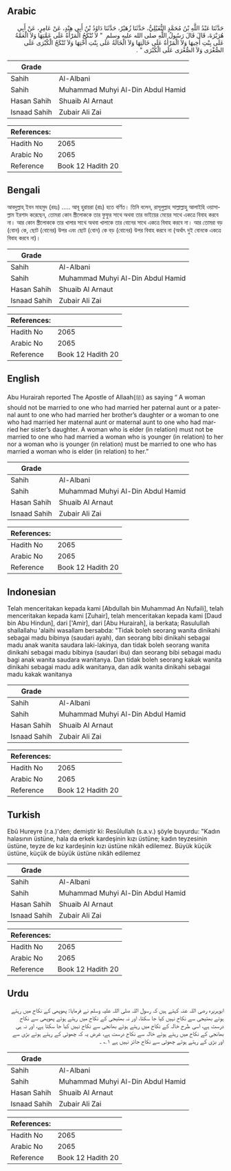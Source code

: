 ## Arabic


<div dir="rtl" lang="ar" style={{fontSize:'larger',backgroundColor:'#f8f9fa',padding:20}}>
حَدَّثَنَا عَبْدُ اللَّهِ بْنُ مُحَمَّدٍ النُّفَيْلِيُّ، حَدَّثَنَا زُهَيْرٌ، حَدَّثَنَا دَاوُدُ بْنُ أَبِي هِنْدٍ، عَنْ عَامِرٍ، عَنْ أَبِي هُرَيْرَةَ، قَالَ قَالَ رَسُولُ اللَّهِ صلى الله عليه وسلم ‏ "‏ لاَ تُنْكَحُ الْمَرْأَةُ عَلَى عَمَّتِهَا وَلاَ الْعَمَّةُ عَلَى بِنْتِ أَخِيهَا وَلاَ الْمَرْأَةُ عَلَى خَالَتِهَا وَلاَ الْخَالَةُ عَلَى بِنْتِ أُخْتِهَا وَلاَ تُنْكَحُ الْكُبْرَى عَلَى الصُّغْرَى وَلاَ الصُّغْرَى عَلَى الْكُبْرَى ‏"‏ ‏.‏
</div>
<div style={{backgroundColor:'#f8f9fa',padding:20, marginBottom: 10}}><table> <thead> <tr> <th>Grade</th> <th></th> </tr> </thead> <tbody> <tr><td>Sahih</td><td>Al-Albani</td></tr><tr><td>Sahih</td><td>Muhammad Muhyi Al-Din Abdul Hamid</td></tr><tr><td>Hasan Sahih</td><td>Shuaib Al Arnaut</td></tr><tr><td>Isnaad Sahih</td><td>Zubair Ali Zai</td></tr></tbody></table><table> <thead> <tr> <th>References:</th> <th></th> </tr> </thead> <tbody><tr><td>Hadith No</td><td>2065</td></tr><tr><td>Arabic No</td><td>2065</td></tr><tr><td>Reference</td><td>Book 12 Hadith 20</td></tr></tbody></table></div>

## Bengali


<div dir="ltr" lang="bn" style={{fontSize:'larger',backgroundColor:'#f8f9fa',padding:20}}>
আবদুল্লাহ্ ইবন মাহমুদ (রহঃ) ..... আবূ হুরায়রা (রাঃ) হতে বর্ণিত। তিনি বলেন, রাসূলুল্লাহ সাল্লাল্লাহু আলাইহি ওয়াসাল্লাম ইরশাদ করেছেন, তোমরা কোন স্ত্রীলোককে তার ফুফুর সাথে অথবা তার ভাইয়ের মেয়ের সাথে একত্রে বিবাহ করবে না। আর কোন স্ত্রীলোককে তার খালার সাথে অথবা খালাকে তার বোনের সাথে একত্রে বিবাহ করবে না। আর তোমরা বড় (বোন) কে, ছোট (বোনের) উপর এবং ছোট (বোন) কে বড় (বোনের) উপর বিবাহ করবে না (অর্থাৎ দুই বোনকে একত্রে বিবাহ করবে না)।
</div>
<div style={{backgroundColor:'#f8f9fa',padding:20, marginBottom: 10}}><table> <thead> <tr> <th>Grade</th> <th></th> </tr> </thead> <tbody> <tr><td>Sahih</td><td>Al-Albani</td></tr><tr><td>Sahih</td><td>Muhammad Muhyi Al-Din Abdul Hamid</td></tr><tr><td>Hasan Sahih</td><td>Shuaib Al Arnaut</td></tr><tr><td>Isnaad Sahih</td><td>Zubair Ali Zai</td></tr></tbody></table><table> <thead> <tr> <th>References:</th> <th></th> </tr> </thead> <tbody><tr><td>Hadith No</td><td>2065</td></tr><tr><td>Arabic No</td><td>2065</td></tr><tr><td>Reference</td><td>Book 12 Hadith 20</td></tr></tbody></table></div>

## English


<div dir="ltr" lang="en" style={{fontSize:'larger',backgroundColor:'#f8f9fa',padding:20}}>
Abu Hurairah reported The Apostle of Allaah(ﷺ) as saying “ A woman should not be married to one who had married her paternal aunt or a paternal aunt to one who had married her brother’s daughter or a woman to one who had married her maternal aunt or maternal aunt to one who had married her sister’s daughter. A woman who is elder (in relation) must not be married to one who had married a woman who is younger (in relation) to her nor a woman who is younger (in relation) must be married to one who has married a woman who is elder (in relation) to her.”
</div>
<div style={{backgroundColor:'#f8f9fa',padding:20, marginBottom: 10}}><table> <thead> <tr> <th>Grade</th> <th></th> </tr> </thead> <tbody> <tr><td>Sahih</td><td>Al-Albani</td></tr><tr><td>Sahih</td><td>Muhammad Muhyi Al-Din Abdul Hamid</td></tr><tr><td>Hasan Sahih</td><td>Shuaib Al Arnaut</td></tr><tr><td>Isnaad Sahih</td><td>Zubair Ali Zai</td></tr></tbody></table><table> <thead> <tr> <th>References:</th> <th></th> </tr> </thead> <tbody><tr><td>Hadith No</td><td>2065</td></tr><tr><td>Arabic No</td><td>2065</td></tr><tr><td>Reference</td><td>Book 12 Hadith 20</td></tr></tbody></table></div>

## Indonesian


<div dir="ltr" lang="id" style={{fontSize:'larger',backgroundColor:'#f8f9fa',padding:20}}>
Telah menceritakan kepada kami [Abdullah bin Muhammad An Nufaili], telah menceritakan kepada kami [Zuhair], telah menceritakan kepada kami [Daud bin Abu Hindun], dari ['Amir], dari [Abu Hurairah], ia berkata; Rasulullah shallallahu 'alaihi wasallam bersabda: "Tidak boleh seorang wanita dinikahi sebagai madu bibinya (saudari ayah), dan seorang bibi dinikahi sebagai madu anak wanita saudara laki-lakinya, dan tidak boleh seorang wanita dinikahi sebagai madu bibinya (saudari ibu) dan seorang bibi sebagai madu bagi anak wanita saudara wanitanya. Dan tidak boleh seorang kakak wanita dinikahi sebagai madu adik wanitanya, dan adik wanita dinikahi sebagai madu kakak wanitanya
</div>
<div style={{backgroundColor:'#f8f9fa',padding:20, marginBottom: 10}}><table> <thead> <tr> <th>Grade</th> <th></th> </tr> </thead> <tbody> <tr><td>Sahih</td><td>Al-Albani</td></tr><tr><td>Sahih</td><td>Muhammad Muhyi Al-Din Abdul Hamid</td></tr><tr><td>Hasan Sahih</td><td>Shuaib Al Arnaut</td></tr><tr><td>Isnaad Sahih</td><td>Zubair Ali Zai</td></tr></tbody></table><table> <thead> <tr> <th>References:</th> <th></th> </tr> </thead> <tbody><tr><td>Hadith No</td><td>2065</td></tr><tr><td>Arabic No</td><td>2065</td></tr><tr><td>Reference</td><td>Book 12 Hadith 20</td></tr></tbody></table></div>

## Turkish


<div dir="ltr" lang="tr" style={{fontSize:'larger',backgroundColor:'#f8f9fa',padding:20}}>
Ebû Hureyre (r.a.)'den; demiştir ki: Resûlullah (s.a.v.) şöyle buyurdu: "Kadın halasının üstüne, hala da erkek kardeşinin kızı üstüne; kadın teyzesinin üstüne, teyze de kız kardeşinin kızı üstüne nikâh edilemez. Büyük küçük üstüne, küçük de büyük üstüne nikâh edilemez
</div>
<div style={{backgroundColor:'#f8f9fa',padding:20, marginBottom: 10}}><table> <thead> <tr> <th>Grade</th> <th></th> </tr> </thead> <tbody> <tr><td>Sahih</td><td>Al-Albani</td></tr><tr><td>Sahih</td><td>Muhammad Muhyi Al-Din Abdul Hamid</td></tr><tr><td>Hasan Sahih</td><td>Shuaib Al Arnaut</td></tr><tr><td>Isnaad Sahih</td><td>Zubair Ali Zai</td></tr></tbody></table><table> <thead> <tr> <th>References:</th> <th></th> </tr> </thead> <tbody><tr><td>Hadith No</td><td>2065</td></tr><tr><td>Arabic No</td><td>2065</td></tr><tr><td>Reference</td><td>Book 12 Hadith 20</td></tr></tbody></table></div>

## Urdu


<div dir="rtl" lang="ur" style={{fontSize:'larger',backgroundColor:'#f8f9fa',padding:20}}>
ابوہریرہ رضی اللہ عنہ کہتے ہیں کہ رسول اللہ صلی اللہ علیہ وسلم نے فرمایا: پھوپھی کے نکاح میں رہتے ہوئے بھتیجی سے نکاح نہیں کیا جا سکتا، اور نہ بھتیجی کے نکاح میں رہتے ہوئے پھوپھی سے نکاح درست ہے، اسی طرح خالہ کے نکاح میں رہتے ہوئے بھانجی سے نکاح نہیں کیا جا سکتا ہے، اور نہ ہی بھانجی کے نکاح میں رہتے ہوئے خالہ سے نکاح درست ہے، غرض یہ کہ چھوٹی کے رہتے ہوئے بڑی سے اور بڑی کے رہتے ہوئے چھوٹی سے نکاح جائز نہیں ہے ۱؎ ۔
</div>
<div style={{backgroundColor:'#f8f9fa',padding:20, marginBottom: 10}}><table> <thead> <tr> <th>Grade</th> <th></th> </tr> </thead> <tbody> <tr><td>Sahih</td><td>Al-Albani</td></tr><tr><td>Sahih</td><td>Muhammad Muhyi Al-Din Abdul Hamid</td></tr><tr><td>Hasan Sahih</td><td>Shuaib Al Arnaut</td></tr><tr><td>Isnaad Sahih</td><td>Zubair Ali Zai</td></tr></tbody></table><table> <thead> <tr> <th>References:</th> <th></th> </tr> </thead> <tbody><tr><td>Hadith No</td><td>2065</td></tr><tr><td>Arabic No</td><td>2065</td></tr><tr><td>Reference</td><td>Book 12 Hadith 20</td></tr></tbody></table></div>